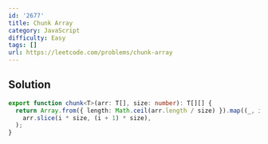 ```yaml
---
id: '2677'
title: Chunk Array
category: JavaScript
difficulty: Easy
tags: []
url: https://leetcode.com/problems/chunk-array
---
```


## Solution

```typescript filename="solution.ts" copy
export function chunk<T>(arr: T[], size: number): T[][] {
  return Array.from({ length: Math.ceil(arr.length / size) }).map((_, i) =>
    arr.slice(i * size, (i + 1) * size),
  );
}
```

